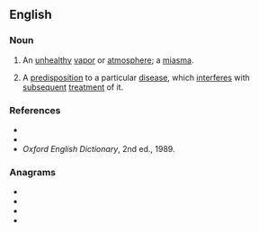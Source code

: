 ==English==

===Noun===
{{en-noun}}

# An [[unhealthy]] [[vapor]] or [[atmosphere]]; a [[miasma]].
# {{lb|en|homeopathy}} A [[predisposition]] to a particular [[disease]], which [[interfere]]s with [[subsequent]] [[treatment]] of it.

===References===
* {{R:Webster 1913}}
* {{R:Dictionary.com}}
* ''Oxford English Dictionary'', 2nd ed., 1989.

===Anagrams===
* {{l|en|imams}}
* {{l|en|maims}}
* {{l|en|Mimas}}
* {{l|en|Sammi}}